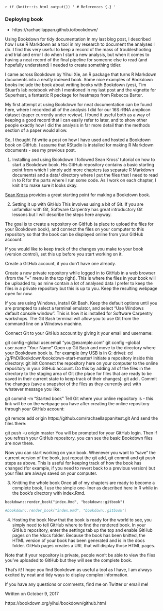 `r if (knitr::is_html_output()) '
# References {-}
'`


### Deploying book 

- https://rachaellappan.github.io/bookdown/







Using Bookdown for tidy documentation
In my last blog post, I described how I use R Markdown as a tool in my research to document the analyses I do. I find this very useful to keep a record of the mass of troubleshooting and trial and error I do when I start a new analysis, but when it comes to having a neat record of the final pipeline for someone else to read (and hopefully understand) I needed to create something tidier.

I came across Bookdown by Yihui Xie, an R package that turns R Markdown documents into a neatly indexed book. Some nice examples of Bookdown books include the book about writing books with Bookdown (yes), Tim Stuart’s lab notebook which I mentioned in my last post and the vignette for Superheat, a fantastic R package for heatmaps from Rebecca Barter.

My first attempt at using Bookdown for neat documentation can be found here, where I recorded all of the analysis I did for our 16S rRNA amplicon dataset (paper currently under review). I found it useful both as a way of keeping a good record that I can easily refer to later, and to show other people exactly how I did the analysis in far more detail than the methods section of a paper would allow.

So, I thought I’d write a post on how I have used and hosted a Bookdown book on GitHub. I assume that RStudio is installed for making R Markdown documents - see my previous post.

1. Installing and using Bookdown
I followed Sean Kross’ tutorial on how to start a Bookdown book. His GitHub repository contains a basic starting point from which I simply add more chapters (as separate R Markdown documents) and a data/ directory where I put the files that I need to read in to R for the parts where I run some code. As I work on each chapter, I knit it to make sure it looks okay.

[Sean Kross](https://twitter.com/seankross) provides a great starting point for making a Bookdown book.

2. Setting it up with GitHub
This involves using a bit of Git. If you are unfamiliar with Git, Software Carpentry has great introductory Git lessons but I will describe the steps here anyway.

The goal is to create a repository on GitHub (a place to upload the files for your Bookdown book), and connect the files on your computer to this repository so that the book can be displayed online from your GitHub account.

If you would like to keep track of the changes you make to your book (version control), set this up before you start working on it.

Create a GitHub account, if you don’t have one already.

Create a new private repository while logged in to GitHub in a web browser (from the “+” menu in the top right). This is where the files in your book will be uploaded to; as mine contain a lot of analysed data I prefer to keep the files in a private repository but this is up to you. Keep the resulting webpage open for now.

If you are using Windows, install Git Bash. Keep the default options until you are prompted to select a terminal emulator, and select “Use Windows default console window”. This is how it is installed for Software Carpentry workshops. The Git Bash terminal will allow you to use Git from the command line on a Windows machine.

Connect Git to your GitHub account by giving it your email and username:

git config --global user.email "you@example.com"
git config --global user.name "Your Name"
Open up Git Bash and move to the directory where your Bookdown book is. For example (my USB is in G: drive):
cd /g/PhD/Bookdown/bookdown-start-master/
Initiate a repository inside this directory:
git init
Connect the repository here on your computer to the online repository in your GitHub account. Do this by adding all of the files in the directory to the staging area of Git (the place for files that are ready to be saved in their current state to keep track of their changes):
git add .
Commit the changes (save a snapshot of the files as they currently are) with whatever message you like:

git commit -m "Started book"
Tell Git where your online repository is - this link will be on the webpage you have after creating the online repository through your GitHub account:

git remote add origin https://github.com/rachaellappan/test.git
And send the files there:

git push -u origin master
You will be prompted for your GitHub login. Then if you refresh your GitHub repository, you can see the basic Bookdown files are now there.

Now you can start working on your book. Whenever you want to “save” the current version of the book, just repeat the git add, git commit and git push steps as above. This is useful for keeping track of how the book has changed (for example, if you need to revert back to a previous version) but your files are always saved on your computer.

3. Knitting the whole book
Once all of my chapters are ready to become a complete book, I use the simple one-liner as described here in R while in the book’s directory with index.Rmd.

`bookdown::render_book("index.Rmd", "bookdown::gitbook")`

```r
#bookdown::render_book("index.Rmd", "bookdown::gitbook")
```

4. Hosting the book
Now that the book is ready for the world to see, you simply need to tell GitHub where to find the rendered book. In your GitHub repository, enter the settings tab up the top and enable GitHub pages on the /docs folder. Because the book has been knitted, the HTML version of your book has been generated and is in the docs folder. GitHub pages creates a URL that will display those HTML pages.



Note that if your repository is private, people won’t be able to view the files you’ve uploaded to GitHub but they will see the complete book.

That’s it! I hope you find Bookdown as useful a tool as I have, I am always excited by neat and tidy ways to display complex information.

If you have any questions or comments, find me on Twitter or email me!

Written on October 9, 2017



https://bookdown.org/yihui/bookdown/github.html

